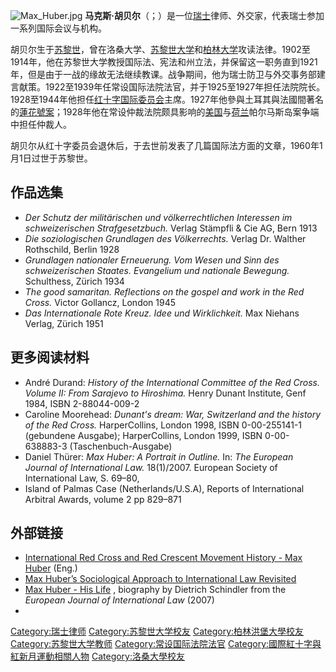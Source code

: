 [[File:Max_Huber.jpg|thumb]]
'''马克斯·胡贝尔'''（{{lang-de|Max Huber}}；{{bd|1874年|12月28日|1960年|1月1日}}）是一位[[瑞士|瑞士]]律师、外交家，代表瑞士参加一系列国际会议与机构。

胡贝尔生于[[苏黎世|苏黎世]]，曾在洛桑大学、[[苏黎世大学|苏黎世大学]]和[[柏林大学|柏林大学]]攻读法律。1902至1914年，他在苏黎世大学教授国际法、宪法和州立法，并保留这一职务直到1921年，但是由于一战的缘故无法继续教课。战争期间，他为瑞士防卫与外交事务部建言献策。1922至1939年任常设国际法院法官，并于1925至1927年担任法院院长。1928至1944年他担任[[红十字国际委员会|红十字国际委员会]]主席。1927年他參與土耳其與法國間著名的[[蓮花號案|蓮花號案]]；1928年他在常设仲裁法院颇具影响的[[美国|美国]]与[[荷兰|荷兰]]帕尔马斯岛案争端中担任仲裁人。

胡贝尔从红十字委员会退休后，于去世前发表了几篇国际法方面的文章，1960年1月1日过世于苏黎世。

==作品选集==
*  ''Der Schutz der militärischen und völkerrechtlichen Interessen im schweizerischen Strafgesetzbuch.'' Verlag Stämpfli & Cie AG, Bern 1913
* ''Die soziologischen Grundlagen des Völkerrechts.'' Verlag Dr. Walther Rothschild, Berlin 1928
* ''Grundlagen nationaler Erneuerung. Vom Wesen und Sinn des schweizerischen Staates. Evangelium und nationale Bewegung.'' Schulthess, Zürich 1934
* ''The good samaritan. Reflections on the gospel and work in the Red Cross.'' Victor Gollancz, London 1945
* ''Das Internationale Rote Kreuz. Idee und Wirklichkeit.'' Max Niehans Verlag, Zürich 1951

==更多阅读材料==
* André Durand: ''History of the International Committee of the Red Cross. Volume II: From Sarajevo to Hiroshima.'' Henry Dunant Institute, Genf 1984, ISBN 2-88044-009-2
* Caroline Moorehead: ''Dunant's dream: War, Switzerland and the history of the Red Cross.'' HarperCollins, London 1998, ISBN 0-00-255141-1 (gebundene Ausgabe); HarperCollins, London 1999, ISBN 0-00-638883-3 (Taschenbuch-Ausgabe)
* Daniel Thürer: ''Max Huber: A Portrait in Outline.'' In: ''The European Journal of International Law.'' 18(1)/2007. European Society of International Law, S. 69–80, {{ISSN|0938-5428}}
* Island of Palmas Case (Netherlands/U.S.A), Reports of International Arbitral Awards, volume 2  pp 829–871

==外部链接==
* [http://www.redcross.int/en/history/not_huber.asp International Red Cross and Red Crescent Movement History - Max Huber] {{Wayback|url=http://www.redcross.int/en/history/not_huber.asp |date=20150605085231 }} (Eng.)
* [http://www.ejil.org/pdfs/18/1/217.pdf Max Huber’s Sociological Approach to International Law Revisited] {{Wayback|url=http://www.ejil.org/pdfs/18/1/217.pdf |date=20160303170308 }}
* [http://www.ejil.org/pdfs/18/1/218.pdf Max Huber - His Life] {{Wayback|url=http://www.ejil.org/pdfs/18/1/218.pdf |date=20120918040414 }}, biography by Dietrich Schindler from the ''European Journal of International Law'' (2007)
* {{DNB portal|118707493|TYP=|NAME=Max Huber}}


{{Authority control}}
{{DEFAULTSORT:Huber, Max}}

[[Category:瑞士律师|Category:瑞士律师]]
[[Category:苏黎世大学校友|Category:苏黎世大学校友]]
[[Category:柏林洪堡大學校友|Category:柏林洪堡大學校友]]
[[Category:苏黎世大学教师|Category:苏黎世大学教师]]
[[Category:常设国际法院法官|Category:常设国际法院法官]]
[[Category:國際紅十字與紅新月運動相關人物|Category:國際紅十字與紅新月運動相關人物]]
[[Category:洛桑大學校友|Category:洛桑大學校友]]